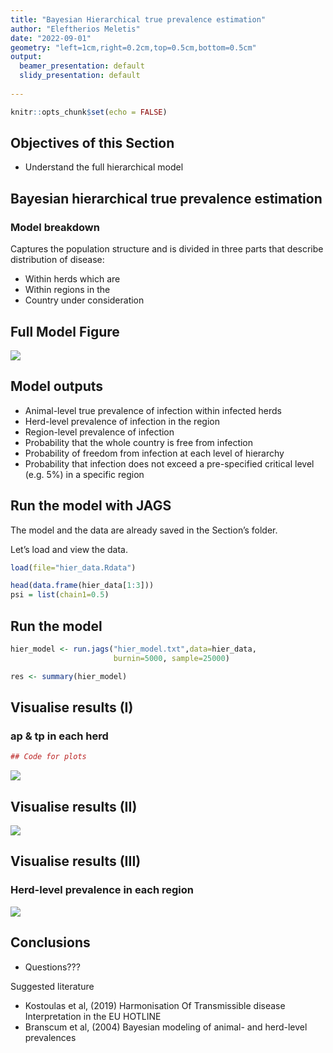 ```yaml
---
title: "Bayesian Hierarchical true prevalence estimation"
author: "Eleftherios Meletis"
date: "2022-09-01"
geometry: "left=1cm,right=0.2cm,top=0.5cm,bottom=0.5cm"
output:
  beamer_presentation: default
  slidy_presentation: default
   
---
```


```r
knitr::opts_chunk$set(echo = FALSE)
```

## Objectives of this Section

* Understand the full hierarchical model


## Bayesian hierarchical true prevalence estimation


### Model breakdown

\vspace{0.5cm}

Captures the population structure and is divided in three parts that describe distribution of disease:


* Within herds which are
* Within regions in the
* Country under consideration

## Full Model Figure

![](figs/hierarchical_model.png)

## Model outputs

* Animal-level true prevalence of infection within infected herds
* Herd-level prevalence of infection in the region
* Region-level prevalence of infection
* Probability that the whole country is free from infection
* Probability of freedom from infection at each level of hierarchy
* Probability that infection does not exceed a pre-specified critical level (e.g. 5%) in a specific region

## Run the model with JAGS

The model and the data are already saved in the Section's folder.

Let's load and view the data.

```r
load(file="hier_data.Rdata")
```

```r
head(data.frame(hier_data[1:3]))
psi = list(chain1=0.5)
```

## Run the model
```r
hier_model <- run.jags("hier_model.txt",data=hier_data,
                       burnin=5000, sample=25000)
```

```r
res <- summary(hier_model)
```

## Visualise results (I)

### ap & tp in each herd

```r
## Code for plots
```

![](figs/app_p-animal_p.png)

## Visualise results (II)

![](figs/app_p-animal_p-zoomed.png)

## Visualise results (III)

### Herd-level prevalence in each region

![](figs/herd_p.png)

## Conclusions

* Questions???

Suggested literature

* Kostoulas et al, (2019) Harmonisation Of Transmissible disease Interpretation in the EU  HOTLINE
* Branscum et al, (2004) Bayesian modeling of animal- and herd-level prevalences